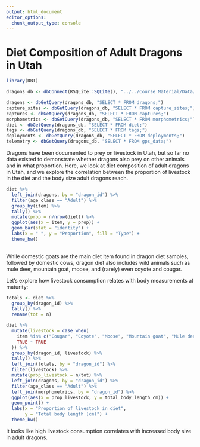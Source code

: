 ```yaml
---
output: html_document
editor_options: 
  chunk_output_type: console
---
```

# Diet Composition of Adult Dragons in Utah {#diet-comp}

```r
library(DBI)

dragons_db <- dbConnect(RSQLite::SQLite(), "../../Course Material/Data/dragons/dragons.db")

dragons <- dbGetQuery(dragons_db, "SELECT * FROM dragons;")
capture_sites <- dbGetQuery(dragons_db, "SELECT * FROM capture_sites;")
captures <- dbGetQuery(dragons_db, "SELECT * FROM captures;")
morphometrics <- dbGetQuery(dragons_db, "SELECT * FROM morphometrics;")
diet <- dbGetQuery(dragons_db, "SELECT * FROM diet;")
tags <- dbGetQuery(dragons_db, "SELECT * FROM tags;")
deployments <- dbGetQuery(dragons_db, "SELECT * FROM deployments;")
telemetry <- dbGetQuery(dragons_db, "SELECT * FROM gps_data;")
```

Dragons have been documented to prey on livestock in Utah, but so far no data 
existed to demonstrate whether dragons also prey on other animals and in what 
proportion. Here, we look at diet composition of adult dragons in Utah, and we
explore the correlation between the proportion of livestock in the diet and the
body size adult dragons reach. 

```r

diet %>% 
  left_join(dragons, by = "dragon_id") %>% 
  filter(age_class == "Adult") %>% 
  group_by(item) %>% 
  tally() %>% 
  mutate(prop = n/nrow(diet)) %>% 
  ggplot(aes(x = item, y = prop)) + 
  geom_bar(stat = "identity") +
  labs(x = " ", y = "Proportion", fill = "Type") +
  theme_bw()
  
```

While domestic goats are the main diet item found in dragon diet samples, followed
by domestic cows, dragon diet also includes wild animals such as mule deer, 
mountain goat, moose, and (rarely) even coyote and cougar. 

Let's explore how livestock consumption relates with body measurements at maturity:

```r

totals <- diet %>% 
  group_by(dragon_id) %>% 
  tally() %>% 
  rename(tot = n)

diet %>% 
  mutate(livestock = case_when(
    item %in% c("Cougar", "Coyote", "Moose", "Mountain goat", "Mule deer") ~ FALSE,
    TRUE ~ TRUE
  )) %>% 
  group_by(dragon_id, livestock) %>% 
  tally() %>% 
  left_join(totals, by = "dragon_id") %>% 
  filter(livestock) %>% 
  mutate(prop_livestock = n/tot) %>% 
  left_join(dragons, by = "dragon_id") %>% 
  filter(age_class == "Adult") %>% 
  left_join(morphometrics, by = "dragon_id") %>% 
  ggplot(aes(x = prop_livestock, y = total_body_length_cm)) + 
  geom_point() + 
  labs(x = "Proportion of livestock in diet", 
       y = "Total body length (cm)") +
  theme_bw()

```

It looks like high livestock consumption correlates with increased body size in 
adult dragons. 